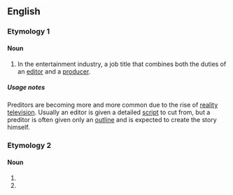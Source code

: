 ==English==

===Etymology 1===
{{blend|producer|editor}}

====Noun====
{{en-noun}}

# In the entertainment industry, a job title that combines both the duties of an [[editor]] and a [[producer]].

=====Usage notes=====
Preditors are becoming more and more common due to the rise of [[reality television]].  Usually an editor is given a detailed [[script]] to cut from, but a preditor is often given only an [[outline]] and is expected to create the story himself.

===Etymology 2===

====Noun====
{{infl|en|noun}}

# {{misspelling of|predator}}
# {{misspelling of|predictor}}
